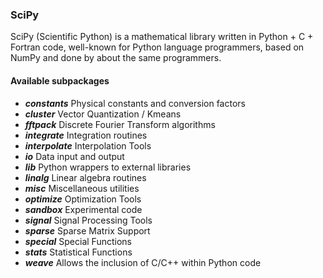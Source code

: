 <h3>SciPy</h3>
SciPy (Scientific Python) is a mathematical library written in Python + C + Fortran code, well-known for Python language programmers, based on NumPy and done by about the same programmers.

<h4>Available subpackages</h4>

<ul>
<li> <b><i> constants</b></i> Physical constants and conversion factors
<li> <b><i> cluster</b></i> Vector Quantization / Kmeans
<li> <b><i> fftpack</b></i> Discrete Fourier Transform algorithms
<li> <b><i> integrate</b></i> Integration routines
<li> <b><i> interpolate</b></i> Interpolation Tools
<li> <b><i> io</b></i> Data input and output
<li> <b><i> lib</b></i> Python wrappers to external libraries
<li> <b><i> linalg</b></i> Linear algebra routines
<li> <b><i> misc</b></i> Miscellaneous utilities
<li> <b><i> optimize</b></i> Optimization Tools
<li> <b><i> sandbox</b></i> Experimental code
<li> <b><i> signal</b></i> Signal Processing Tools
<li> <b><i> sparse</b></i> Sparse Matrix Support
<li> <b><i> special</b></i> Special Functions
<li> <b><i> stats</b></i> Statistical Functions
<li> <b><i> weave</b></i> Allows the inclusion of C/C++ within Python code
</ul>
